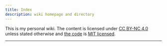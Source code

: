 ```yaml
---
title: Index
description: wiki homepage and directory
---
```

This is my personal wiki.
The content is licensed under [CC BY-NC 4.0][cc] unless stated otherwise
and [the code][github] is [MIT licensed][license].

[cc]: https://creativecommons.org/licenses/by-nc/4.0/deed.en
[github]: https://github.com/woodalis/wiki.inforno.graphics
[license]: https://github.com/woodalis/wiki.inforno.graphics/blob/main/LICENSE

***

<Sitemap />